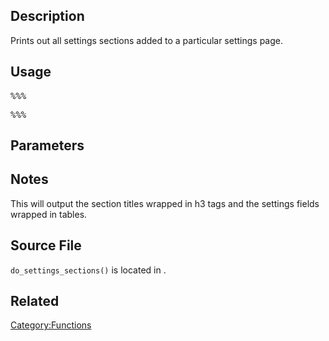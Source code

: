 {{Languages|
{{en|Function_Reference/do_settings_sections}}
{{ja|関数リファレンス/do_settings_sections}}
}}

== Description ==
Prints out all settings sections added to a particular settings page.

== Usage ==
<tt>%%%<?php do_settings_sections( $page ); ?>%%%</tt>

== Parameters ==
{{Parameter|$page|string|The slug name of the page whose settings sections you want to output.  This should match the page name used in [[Function_Reference/add_settings_section|<tt>add_settings_section()</tt>]].}}

== Notes ==
This will output the section titles wrapped in h3 tags and the settings fields wrapped in tables.

== Source File ==
<tt>do_settings_sections()</tt> is located in {{Trac|wp-admin/includes/template.php}}.

== Related ==
{{Setting Tags}}

{{Tag Footer}}

[[Category:Functions]]